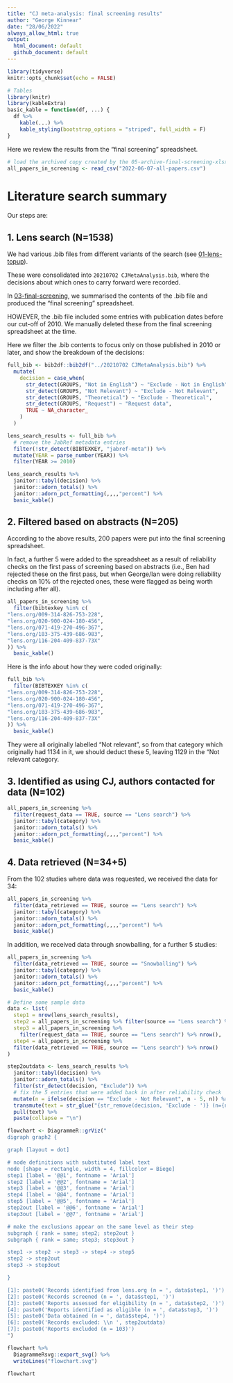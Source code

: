 ```yaml
---
title: "CJ meta-analysis: final screening results"
author: "George Kinnear"
date: "28/06/2022"
always_allow_html: true
output:
  html_document: default
  github_document: default
---
```


```r
library(tidyverse)
knitr::opts_chunk$set(echo = FALSE)

# Tables
library(knitr)
library(kableExtra)
basic_kable = function(df, ...) {
  df %>% 
    kable(...) %>%
    kable_styling(bootstrap_options = "striped", full_width = F)
}
```

Here we review the results from the "final screening" spreadsheet.

```r
# load the archived copy created by the 05-archive-final-screening-xlsx.R script
all_papers_in_screening <- read_csv("2022-06-07-all-papers.csv")
```


# Literature search summary

Our steps are:

## 1. Lens search (N=1538)

We had various .bib files from different variants of the search (see [01-lens-topup](https://github.com/georgekinnear/cj-meta-analysis/blob/main/lit-search/01-lens-topup.md)).

These were consolidated into `20210702 CJMetaAnalysis.bib`, where the decisions about which ones to carry forward were recorded.

In [03-final-screening](https://github.com/georgekinnear/cj-meta-analysis/blob/main/lit-search/03-final-screening.md), we summarised the contents of the .bib file and produced the "final screening" spreadsheet.

HOWEVER, the .bib file included some entries with publication dates before our cut-off of 2010. We manually deleted these from the final screening spreadsheet at the time.

Here we filter the .bib contents to focus only on those published in 2010 or later, and show the breakdown of the decisions:

```r
full_bib <- bib2df::bib2df("../20210702 CJMetaAnalysis.bib") %>% 
  mutate(
    decision = case_when(
      str_detect(GROUPS, "Not in English") ~ "Exclude - Not in English",
      str_detect(GROUPS, "Not Relevant") ~ "Exclude - Not Relevant",
      str_detect(GROUPS, "Theoretical") ~ "Exclude - Theoretical",
      str_detect(GROUPS, "Request") ~ "Request data",
      TRUE ~ NA_character_
    )
  )

lens_search_results <- full_bib %>% 
  # remove the JabRef metadata entries
  filter(!str_detect(BIBTEXKEY, "jabref-meta")) %>% 
  mutate(YEAR = parse_number(YEAR)) %>% 
  filter(YEAR >= 2010)

lens_search_results %>% 
  janitor::tabyl(decision) %>% 
  janitor::adorn_totals() %>% 
  janitor::adorn_pct_formatting(,,,,"percent") %>% 
  basic_kable()
```


## 2. Filtered based on abstracts (N=205)

According to the above results, 200 papers were put into the final screening spreadsheet.

In fact, a further 5 were added to the spreadsheet as a result of reliability checks on the first pass of screening based on abstracts (i.e., Ben had rejected these on the first pass, but when George/Ian were doing reliability checks on 10% of the rejected ones, these were flagged as being worth including after all).

```r
all_papers_in_screening %>% 
  filter(bibtexkey %in% c(
"lens.org/009-314-826-753-228",
"lens.org/020-900-024-180-456",
"lens.org/071-419-270-496-367",
"lens.org/183-375-439-686-983",
"lens.org/116-204-409-837-73X"
)) %>% 
  basic_kable()
```

Here is the info about how they were coded originally:

```r
full_bib %>% 
  filter(BIBTEXKEY %in% c(
"lens.org/009-314-826-753-228",
"lens.org/020-900-024-180-456",
"lens.org/071-419-270-496-367",
"lens.org/183-375-439-686-983",
"lens.org/116-204-409-837-73X"
)) %>% 
  basic_kable()
```

They were all originally labelled "Not relevant", so from that category which originally had 1134 in it, we should deduct these 5, leaving 1129 in the "Not relevant category.

## 3. Identified as using CJ, authors contacted for data (N=102)

```r
all_papers_in_screening %>% 
  filter(request_data == TRUE, source == "Lens search") %>% 
  janitor::tabyl(category) %>% 
  janitor::adorn_totals() %>% 
  janitor::adorn_pct_formatting(,,,,"percent") %>% 
  basic_kable()
```

## 4. Data retrieved (N=34+5)

From the 102 studies where data was requested, we received the data for 34:

```r
all_papers_in_screening %>% 
  filter(data_retrieved == TRUE, source == "Lens search") %>% 
  janitor::tabyl(category) %>% 
  janitor::adorn_totals() %>% 
  janitor::adorn_pct_formatting(,,,,"percent") %>% 
  basic_kable()
```

In addition, we received data through snowballing, for a further 5 studies:

```r
all_papers_in_screening %>% 
  filter(data_retrieved == TRUE, source == "Snowballing") %>% 
  janitor::tabyl(category) %>% 
  janitor::adorn_totals() %>% 
  janitor::adorn_pct_formatting(,,,,"percent") %>% 
  basic_kable()
```

```r
# Define some sample data
data <- list(
  step1 = nrow(lens_search_results),
  step2 = all_papers_in_screening %>% filter(source == "Lens search") %>% nrow(),
  step3 = all_papers_in_screening %>%
    filter(request_data == TRUE, source == "Lens search") %>% nrow(),
  step4 = all_papers_in_screening %>% 
  filter(data_retrieved == TRUE, source == "Lens search") %>% nrow()
)

step2outdata <- lens_search_results %>% 
  janitor::tabyl(decision) %>% 
  janitor::adorn_totals() %>% 
  filter(str_detect(decision, "Exclude")) %>% 
  # fix the 5 entries that were added back in after reliability check
  mutate(n = ifelse(decision == "Exclude - Not Relevant", n - 5, n)) %>% 
  transmute(text = str_glue("{str_remove(decision, 'Exclude - ')} (n={n})")) %>%
  pull(text) %>% 
  paste(collapse = "\n")

flowchart <- DiagrammeR::grViz("
digraph graph2 {

graph [layout = dot]

# node definitions with substituted label text
node [shape = rectangle, width = 4, fillcolor = Biege]
step1 [label = '@@1', fontname = 'Arial']
step2 [label = '@@2', fontname = 'Arial']
step3 [label = '@@3', fontname = 'Arial']
step4 [label = '@@4', fontname = 'Arial']
step5 [label = '@@5', fontname = 'Arial']
step2out [label = '@@6', fontname = 'Arial']
step3out [label = '@@7', fontname = 'Arial']

# make the exclusions appear on the same level as their step
subgraph { rank = same; step2; step2out }
subgraph { rank = same; step3; step3out }

step1 -> step2 -> step3 -> step4 -> step5
step2 -> step2out
step3 -> step3out

}

[1]: paste0('Records identified from lens.org (n = ', data$step1, ')')
[2]: paste0('Records screened (n = ', data$step1, ')')
[3]: paste0('Reports assessed for eligibility (n = ', data$step2, ')')
[4]: paste0('Reports identified as eligible (n = ', data$step3, ')')
[5]: paste0('Data obtained (n = ', data$step4, ')')
[6]: paste0('Records excluded: \\n ', step2outdata)
[7]: paste0('Reports excluded (n = 103)')
")

flowchart %>% 
  DiagrammeRsvg::export_svg() %>% 
  writeLines("flowchart.svg")

flowchart
```
